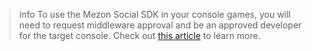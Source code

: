 > info
> To use the Mezon Social SDK in your console games, you will need to request middleware approval and be an approved developer for the target console. Check out [this article](https://support-dev.mezon.com/hc/en-us/articles/30209074764183) to learn more.

